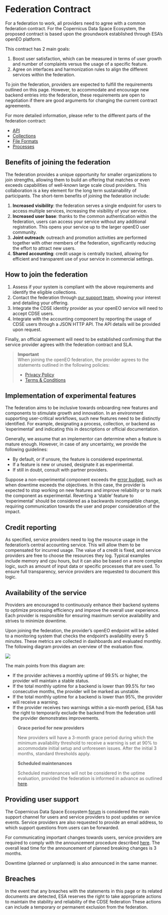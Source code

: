 # Federation Contract

For a federation to work, all providers need to agree with a common federation contract.
For the Copernicus Data Space Ecosystem, the proposed contract is based upon the groundwork established through ESA's openEO platform.

This contract has 2 main goals:

1. Boost user satisfaction, which can be measured in terms of user growth and number of complaints versus the usage of a specific feature.
2. Agree on interfaces and harmonization rules to align the different services within the federation.

To join the federation, providers are expected to fulfill the requirements outlined on this page.
However, to accommodate and encourage new backend entries into the federation, these requirements are open to negotiation if there are good arguments for changing the current contract agreements.

For more detailed information, please refer to the different parts of the federation contract:

- [API](./api.md)
- [Collections](./collections.md)
- [File Formats](./fileformats.md)
- [Processes](./processes.md)

## Benefits of joining the federation

The federation provides a unique opportunity for smaller organizations to join strengths, allowing them to build an offering that matches or even exceeds capabilities of well-known large scale cloud providers. 
This collaboration is a key element for the long term sustainability of participants. 
The short-term benefits of joining the federation include:

1. **Increased visibility**: the federation serves a single endpoint for users to access multiple services, increasing the visibility of your service.
2. **Increased user base**: thanks to the common authentication within the federation, users can access your service without any additional registration. This opens your service up to the larger openEO user community.
3. **Joint outreach**: outreach and promotion activities are performed together with other members of the federation, significantly reducing the effort to attract new users.
4. **Shared accounting**: credit usage is centrally tracked, allowing for efficient and transparent use of your service in commercial settings.

## How to join the federation

1. Assess if your system is compliant with the above requirements and identify the eligible collections. 
2. Contact the federation through [our support team](https://helpcenter.dataspace.copernicus.eu/hc/en-gb), showing your interest and detailing your offering.
3. Integrate the CDSE identity provider as your openEO service will need to accept CDSE users.
4. Integrate with the accounting component by reporting the usage of CDSE users through a JSON HTTP API. The API details will be provided upon request.

Finally, an official agreement will need to be established confirming that the service provider agrees with the federation contract and SLA.

> **Important**<br/>
> When joining the openEO federation, the provider agrees to the statements outlined in the following policies:
> 
> * [Privacy Policy](https://dataspace.copernicus.eu/openeofed-privacy-policy)
> * [Terms & Conditions](https://dataspace.copernicus.eu/openeofed-terms-and-conditions)

## Implementation of experimental features

The federation aims to be inclusive towards onboarding new features and components to stimulate growth and innovation.
In an environment supporting user-critical workflows, such new features need to be distinctly identified.
For example, designating a process, collection, or backend as 'experimental' and indicating this in descriptions or official documentation.

Generally, we assume that an implementor can determine when a feature is mature enough.
However, in case of any uncertainty, we provide the following guidelines:

- By default, or if unsure, the feature is considered experimental.
- If a feature is new or unused, designate it as experimental.
- If still in doubt, consult with partner providers.

Suppose a non-experimental component exceeds the [error budget](https://sre.google/workbook/implementing-slos/), such as when downtime exceeds the objectives.
In this case, the provider is expected to stop working on new features and improve reliability or to mark the component as experimental.
Reverting a 'stable' feature to 'experimental' should be considered as a backwards incompatible change, requiring communication towards the user and proper consideration of the impact.

## Credit reporting

As specified, service providers need to log the resource usage in the federation's central accounting service.
This will allow them to be compensated for incurred usage.
The value of a credit is fixed, and service providers are free to choose the resources they log.
Typical examples include memory and cpu hours, but it can also be based on a more complex logic, such as amount of input data or specific processes that are used.
To ensure full transparency, service providers are requested to document this logic.

## Availability of the service
Providers are encouraged to continuously enhance their backend systems to optimize processing efficiency and improve the overall user experience.
Each provider is responsible for ensuring maximum service availability and strives to minimize downtime.

Upon joining the federation, the provider's openEO endpoint will be added to a monitoring system that checks the endpoint's availability every 5 minutes.
These metrics are collected in dashboards and evaluated monthly.
The following diagram provides an overview of the evaluation flow.

![](../../_images/openeo_federation_flowchart.png)


The main points from this diagram are:

- If the provider achieves a monthly uptime of 99.5% or higher, the provider will maintain a stable status.
- If the total monthly uptime for a backend is lower than 99.5% for two consecutive months, the provider will be marked as unstable.
- If the total monthly uptime for a backend is lower than 95%, the provider will receive a warning.
- If the provider receives two warnings within a six-month period, ESA has the right to temporarily exclude the backend from the federation until the provider demonstrates improvements.

> **Grace period for new providers**
> 
> New providers will have a 3-month grace period during which the minimum availability threshold to receive a warning is set at 90% to accommodate initial setup and unforeseen issues.
> After the initial 3 months, standard thresholds apply.

> **Scheduled maintenances**
>
> Scheduled maintenances will not be considered in the uptime evaluation, provided the federation is informed in advance as outlined [here](../openeo_federation.md#openeoannounce).

## Providing user support

The Copernicus Data Space Ecosystem [forum](https://forum.dataspace.copernicus.eu/) is considered the main support channel for users and service providers to post updates or service events.
Service providers are also requested to provide an email address, to which support questions from users can be forwarded.

For communicating important changes towards users, service providers are required to comply with the announcement procedure described [here](../openeo_federation.md#openeoannounce).
The overall lead time for the announcement of planned breaking changes is 3 months.

Downtime (planned or unplanned) is also announced in the same manner.

## Breaches

In the event that any breaches with the statements in this page or its related documents are detected, ESA reserves the right to take appropriate actions to maintain the stability and reliability of the CDSE federation
These actions can include a temporary or permanent exclusion from the federation.


